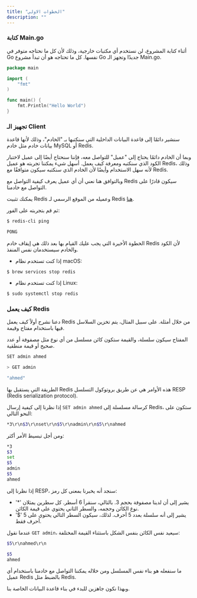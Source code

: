 ```yaml
---
title: "الخطوات الاولي"
description: ""
---
```


### كتابة Main.go

أثناء كتابة المشروع، لن نستخدم أي مكتبات خارجية، وذلك لأن كل ما نحتاجه متوفر في Go نفسها. كل ما تحتاجه هو أن تبدأ مشروع Go جديدًا وتجهز الـ Main.go.

```go
package main

import (
    "fmt"
)

func main() {
    fmt.Println("Hello World")
}
```

### تجهيز الـ Client

سنشير دائمًا إلى قاعدة البيانات الداخلية التي سنكتبها بـ "الخادم"، وذلك لأنها قاعدة بيانات خادم مثل خادم MySQL أو Redis.

وبما أن الخادم دائمًا يحتاج إلى "عميل" للتواصل معه، فإننا سنحتاج أيضًا إلى عميل لاختبار الكود الذي سنكتبه ومعرفة كيف يعمل. أسهل شيء يمكننا تجربته هو عميل Redis، وذلك لأنه سهل الاستخدام وأيضًا لأن الخادم الذي سنكتبه سيكون متوافقًا مع Redis.

وبالتوافق هنا نعني أن أي عميل يعرف كيفية التواصل مع Redis سيكون قادرًا على التواصل مع خادمنا.

يمكنك تثبيت Redis وعميله من الموقع الرسمي لـ Redis [هنا](https://redis.io/docs/getting-started/installation/).

ثم قم بتجربته على الفور:

```bash
$ redis-cli ping

PONG
```

الخطوة الأخيرة التي يجب عليك القيام بها بعد ذلك هي إيقاف خادم Redis لأن الكود والخادم سيستخدمان نفس المنفذ.

- إذا كنت تستخدم نظام macOS:
```
$ brew services stop redis
```

- إذا كنت تستخدم نظام Linux:
```bash
$ sudo systemctl stop redis
```

### كيف يعمل Redis

دعنا نشرح أولاً كيف يعمل Redis من خلال أمثلة. على سبيل المثال، يتم تخزين السلاسل فيها باستخدام مفتاح وقيمة.

المفتاح سيكون سلسلة، والقيمة ستكون كائن مسلسل من أي نوع مثل مصفوفة أو عدد صحيح أو قيمة منطقية.

```bash
SET admin ahmed
```

```bash
> GET admin

"ahmed"
```

الطريقة التي يستقبل بها Redis هذه الأوامر هي عن طريق بروتوكول التسلسل RESP (Redis serialization protocol).

إذا نظرنا إلى كيفية إرسال `SET admin ahmed` كرسالة مسلسلة إلى Redis، ستكون على النحو التالي:

```bash
*3\r\n$3\r\nset\r\n$5\r\nadmin\r\n$5\r\nahmed
```

ومن أجل تبسيط الأمر أكثر:

```bash
*3
$3
set
$5
admin
$5
ahmed
```

إذا نظرنا إلى RESP، سنجد أنه يخبرنا بمعنى كل رمز:

- '*' يشير إلى أن لدينا مصفوفة بحجم 3. بالتالي، سنقرأ 6 أسطر. كل سطرين يمثلان نوع الكائن وحجمه، والسطر الثاني يحتوي على قيمة الكائن.
- '$' يشير إلى أنه سلسلة بعدد 5 أحرف. لذلك، سيكون السطر التالي يحتوي على 5 أحرف فقط.

عندما نقول `GET admin`، سيعيد نفس الكائن بنفس الشكل باستثناء القيمة المختلفة:

```bash
$5\r\nahmed\r\n
```

```bash
$5
ahmed
```

ما سنفعله هو بناء نفس المسلسل ومن خلاله يمكننا التواصل مع خادمنا باستخدام أي عميل Redis بالضبط مثل Redis.

وبهذا نكون جاهزين للبدء في بناء قاعدة البيانات الخاصة بنا.